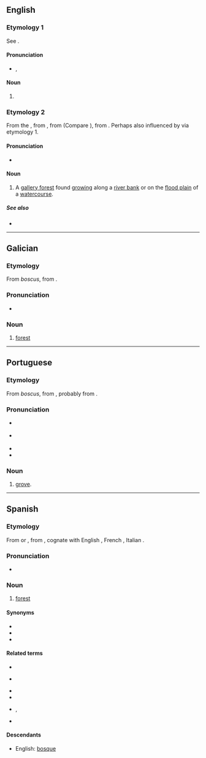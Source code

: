 {{also|Bosque}}
==English==

===Etymology 1===
See {{m|en|bosk}}.

====Pronunciation====
* {{a|RP}} {{enPR|bŏsk}}, {{IPA|/bɒsk/|lang=en}}

====Noun====
{{en-noun}}

# {{rare spelling of|bosk|lang=en}} {{defdate|19th century}}

===Etymology 2===
From the {{etyl|es|en}} {{m|es|bosque||forest}}, from {{etyl|LL.|en}} {{m|la|boscus}}, from {{etyl|frk|en}} {{m|frk|*busc}} (Compare {{cog|dum|busch}}), from {{etyl|gem-pro|en}} {{m|gem-pro|*buskaz||forest, woods}}. Perhaps also influenced by {{m|en|bosk}} via etymology 1.

====Pronunciation====
* {{IPA|/ˈbɒsˌkeɪ/|lang=en}}

====Noun====
{{en-noun}}

# {{lb|en|southern|_|US}} A [[gallery forest]] found [[grow]]ing along a [[river bank]] or on the [[flood plain]] of a [[watercourse]].

=====See also=====
* {{pedialite}}

----

==Galician==

===Etymology===
From {{etyl|LL.|gl}} ''boscus'', from {{etyl|gem-pro|gl}} {{m|gem-pro|*buskaz}}.

===Pronunciation===
* {{IPA|/ˈbɔske/|lang=gl}}

===Noun===
{{gl-noun|m}}

# [[forest]]

----

==Portuguese==

===Etymology===
From {{etyl|LL.|pt}} ''boscus'', from {{etyl|gem-pro|pt}} {{m|gem-pro|*buskaz||bush, thicket}}, probably from {{etyl|ine-pro|pt}} {{m|ine-pro|*bʰuH-||to grow}}.

===Pronunciation===
* {{a|Brazil}} {{IPA|/ˈbɔs.ki/|lang=pt}}
* {{a|Portugal}} {{IPA|/ˈbɔʃ.kɨ/|lang=pt}}
* {{hyphenation|bos|que|lang=pt}}
* {{rhymes|ɔski|lang=pt}}

===Noun===
{{pt-noun|m}}

# [[grove]].

----

==Spanish==

===Etymology===
From {{etyl|LL.|es}} {{m|la|boscus}} or {{m|la|buscus}}, from {{etyl|gem-pro|es}} {{m|gem-pro|*buskaz}}, cognate with English {{m|en|bush}}, French {{m|fr|bois}}, Italian {{m|it|bosco}}.

===Pronunciation===
* {{IPA|/ˈboske/|lang=es}}

===Noun===
{{es-noun|m}}

# [[forest]]

====Synonyms====
* {{l|es|floresta}}
* {{l|es|foresta}}
* {{l|es|selva}}

====Related terms====
* {{l|es|boscoso}}
* {{l|es|bosquejar}} {{pos_v}}
* {{l|es|bosquejo|g=m}}
* {{l|es|bosquete|g=m}}
* {{l|es|bosquimano}} {{pos_a}}, {{g|m}}
* {{l|es|emboscar}}

====Descendants====
* English: [[bosque#Etymology 2|bosque]]